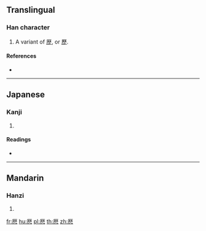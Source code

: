 {{character info/new}}
==Translingual==

===Han character===
{{Han char|rn=27|rad=厂|as=12|sn=14|four=|canj=MDDI}}

# A variant of [[歴]], or [[歷]].

====References====
* {{Han ref|kx=0162.441|dkj=03016|hdz=80007.190|uh=53AF|ud=21423}}

----

==Japanese==

===Kanji===
{{ja-kanji|grade=|rs=厂12}}

# {{defn|lang=ja|sort=厂12}}

====Readings====
* {{ja-readings|on=[[れき]] (reki)|kun=[[こよみ]] (koyomi)}}

----

==Mandarin==

===Hanzi===
{{cmn-hanzi|pin=[[lì]] ([[li4]])|wg=li<sup>4</sup>}}

# {{defn|lang=cmn|sort=厂12}}

[[fr:厯]]
[[hu:厯]]
[[pl:厯]]
[[th:厯]]
[[zh:厯]]